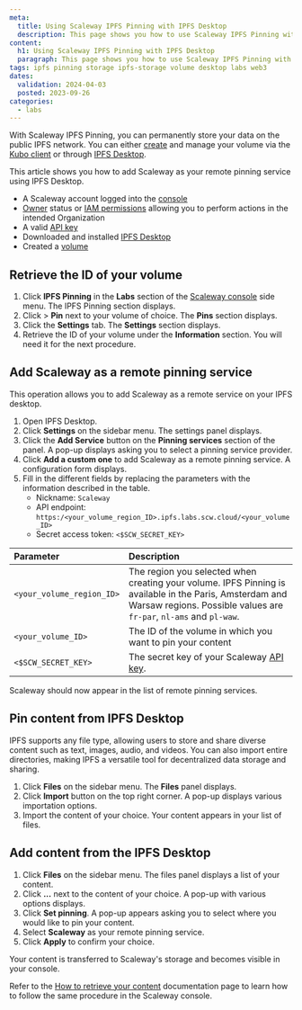 ```yaml
---
meta:
  title: Using Scaleway IPFS Pinning with IPFS Desktop
  description: This page shows you how to use Scaleway IPFS Pinning with IPFS Desktop
content:
  h1: Using Scaleway IPFS Pinning with IPFS Desktop
  paragraph: This page shows you how to use Scaleway IPFS Pinning with IPFS Desktop
tags: ipfs pinning storage ipfs-storage volume desktop labs web3
dates:
  validation: 2024-04-03
  posted: 2023-09-26
categories:
  - labs
---
```


With Scaleway IPFS Pinning, you can permanently store your data on the public IPFS network. You can either [create](/labs/ipfs-pinning/api-cli/volumes-operations/) and manage your volume via the [Kubo client](https://docs.ipfs.tech/install/command-line/) or through [IPFS Desktop](https://docs.ipfs.tech/install/ipfs-desktop/).

This article shows you how to add Scaleway as your remote pinning service using IPFS Desktop.

<Macro id="requirements" />

- A Scaleway account logged into the [console](https://console.scaleway.com/)
- [Owner](/identity-and-access-management/iam/concepts/#owner/) status or [IAM permissions](/identity-and-access-management/iam/concepts/#permission/) allowing you to perform actions in the intended Organization
- A valid [API key](/identity-and-access-management/iam/how-to/create-api-keys/)
- Downloaded and installed [IPFS Desktop](https://docs.ipfs.tech/install/ipfs-desktop/)
- Created a [volume](/labs/ipfs-pinning/how-to/create-volume/)

## Retrieve the ID of your volume

1. Click **IPFS Pinning** in the **Labs** section of the [Scaleway console](https://console.scaleway.com/) side menu. The IPFS Pinning section displays.
2. Click <Icon name="seeMore" /> > **Pin** next to your volume of choice. The **Pins** section displays.
3. Click the **Settings** tab. The **Settings** section displays.
4. Retrieve the ID of your volume under the **Information** section. You will need it for the next procedure.

## Add Scaleway as a remote pinning service

This operation allows you to add Scaleway as a remote service on your IPFS desktop.

1. Open IPFS Desktop.
2. Click **Settings** on the sidebar menu. The settings panel displays.
3. Click the **Add Service** button on the **Pinning services** section of the panel. A pop-up displays asking you to select a pinning service provider.
4. Click **Add a custom one** to add Scaleway as a remote pinning service. A configuration form displays.
5. Fill in the different fields by replacing the parameters with the information described in the table.
    - Nickname: `Scaleway`
    - API endpoint: `https:/<your_volume_region_ID>.ipfs.labs.scw.cloud/<your_volume_ID>`
    - Secret access token: `<$SCW_SECRET_KEY>`

  | Parameter                       | Description                                                                                                                                                                                           |
  | :------------------------------ | :---------------------------------------------------------------------------------------------------------------------------------------------------------------------------------------------------- |
  | `<your_volume_region_ID>`       | The region you selected when creating your volume. IPFS Pinning is available in the Paris, Amsterdam and Warsaw regions. Possible values are `fr-par`, `nl-ams` and `pl-waw`.                     |
  | `<your_volume_ID>`              | The ID of the volume in which you want to pin your content                                                                                                                                           |                                                                                                                                                             |
  | `<$SCW_SECRET_KEY>`             | The secret key of your Scaleway [API key](/identity-and-access-management/iam/concepts/#api-key/).                                                                                            |

Scaleway should now appear in the list of remote pinning services.

## Pin content from IPFS Desktop

IPFS supports any file type, allowing users to store and share diverse content such as text, images, audio, and videos. You can also import entire directories, making IPFS a versatile tool for decentralized data storage and sharing.

1. Click **Files** on the sidebar menu. The **Files** panel displays.
2. Click **Import** button on the top right corner. A pop-up displays various importation options.
3. Import the content of your choice. Your content appears in your list of files.

## Add content from the IPFS Desktop

1. Click **Files** on the sidebar menu. The files panel displays a list of your content.
2. Click **...** next to the content of your choice. A pop-up with various options displays.
3. Click **Set pinning**. A pop-up appears asking you to select where you would like to pin your content.
4. Select **Scaleway** as your remote pinning service.
5. Click **Apply** to confirm your choice.

Your content is transferred to Scaleway's storage and becomes visible in your console.

Refer to the [How to retrieve your content](/labs/ipfs-pinning/how-to/add-pin/#how-to-retrieve-your-data/) documentation page to learn how to follow the same procedure in the Scaleway console.